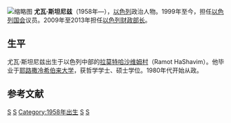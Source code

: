[[File:Munich_Security_Conference_2015_by_Olaf_Kosinsky-446.jpg|缩略图]]
'''尤瓦·斯坦尼兹'''（1958年—），[[以色列|以色列]]政治人物。1999年至今，担任[[以色列国会|以色列国会]]议员。2009年至2013年担任[[以色列财政部|以色列财政部长]]。

== 生平 ==
尤瓦·斯坦尼兹出生于以色列中部的[[拉莫特哈沙维姆村|拉莫特哈沙维姆村]]（Ramot HaShavim）。他毕业于[[耶路撒冷希伯来大学|耶路撒冷希伯来大学]]，获哲学学士、硕士学位。1980年代开始从政。


==参考文献==
{{reflist}}

{{以色列财政部长}}

{{Authority control}}
[[Category:以色列政治人物|S]]
[[Category:以色列财政部长|S]]
[[Category:1958年出生|Category:1958年出生]]
[[Category:耶路撒冷希伯來大學校友|S]]
[[Category:海法大學校友|S]]